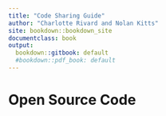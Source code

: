 ```yaml
---
title: "Code Sharing Guide"
author: "Charlotte Rivard and Nolan Kitts"
site: bookdown::bookdown_site
documentclass: book
output:
  bookdown::gitbook: default
  #bookdown::pdf_book: default
---
```


# Open Source Code

